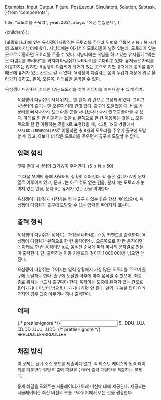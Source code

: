   Examples,
  Input,
  Output,
  Figure,
  PostLayout,
  Simulators,
  Solution,
  Subtask,
} from "components";

  title: "도토리를 주워라",
  year: 2021,
  stage: "예선 연습문제",
};

  <PostLayout meta={meta}>{children}</PostLayout>
);

\[바람의나라\]에 있는 욕심쟁이 다람쥐는 도토리를 주으러 위험을 무릅쓰고 $N \times N$ 크기의 초보자사냥터에 왔다. 사냥터에는 여기저기 도토리들이 널려 있는데, 도토리가 있는 곳으로 이동하면 도토리를 주울 수 있다. 사냥터에는 게임을 하고 있는 유저들이 "넥슨은 다람쥐를 뿌려라!"를 외치며 다람쥐가 나타나기를 기다리고 있다. 유저들은 자리를 이동하지는 않지만 욕심쟁이 다람쥐가 유저가 있는 곳으로 가면 유저에게 공격을 받기 때문에 유저가 있는 칸으로 갈 수 없다. 욕심쟁이 다람쥐는 몸이 무겁기 때문에 위로 올라가지 못하고, 왼쪽, 오른쪽, 아래로만 움직일 수 있다.

욕심쟁이 다람쥐가 최대한 많은 도토리를 챙겨 사냥터를 빠져나갈 수 있게 하자.

<Figure src="/2020/dotori1.png" caption="&lt;그림 1&gt; 사냥터 모습의 예시" />

욕심쟁이 다람쥐의 시작 위치는 맨 왼쪽 위 칸으로 고정되어 있다. 그리고 사냥터의 출구는 맨 오른쪽 아래 칸에 있다. 출구에 도달했을 때, 바로 사냥터를 빠져나가지 않고 다른 곳을 다녀왔다가 다시 출구로 돌아올 수 있다. 아래로 한 칸 이동하는 것을 `D`, 왼쪽으로 한 칸 이동하는 것을 `L`, 오른쪽으로 한 칸 이동하는 것을 `R`로 표현했을 때, \<그림 1>의 상황에서 `RRRLDDLLRRRRDDLLRR`로 이동하면 총 8개의 도토리를 주우며 출구에 도달할 수 있고, 이보다 더 많은 도토리를 주우면서 출구에 도달할 수 없다.

## 입력 형식

첫째 줄에 사냥터의 크기 $N$이 주어진다. ($5 \le N \le 50$)

그 다음 $N$ 개의 줄에 사냥터의 상황이 주어진다. 각 줄은 길이가 $N$인 문자열로 이루어져 있고, 문자 `.`는 아무 것도 없는 칸을, 문자 `D`는 도토리가 놓여져 있는 칸을, 문자 `U`는 유저가 있는 칸을 의미한다.

욕심쟁이 다람쥐가 시작하는 칸과 출구가 있는 칸은 항상 비어있으며, 욕심쟁이 다람쥐가 출구에 도달할 수 없는 입력은 주어지지 않는다.

## 출력 형식

욕심쟁이 다람쥐가 움직이는 과정을 나타내는 이동 커맨드를 출력한다. 욕심쟁이 다람쥐가 왼쪽으로 한 칸 움직이면 `L`, 오른쪽으로 한 칸 움직이면 `R`, 아래로 한 칸 움직이면 `D`로, 움직인 순서에 따라 하나의 문자열로 만들어 출력한다. 단, 출력하는 이동 커맨드의 길이가 $1\,000\,000$을 넘으면 안 된다.

욕심쟁이 다람쥐는 주어지는 입력 상황에서 가장 많은 도토리를 주우며 출구에 도달해야 한다. 출구에 도달한 이후에 마저 움직일 수 있으며, 최종 종료 위치는 반드시 출구여야 한다. 움직이는 도중에 유저가 있는 칸으로 들어가거나 사냥터 밖으로 나가거나 하면 안 된다. 만약, 가능한 답이 여러 가지인 경우 그중 아무거나 하나 출력한다.

## 예제

<Examples>
  {/* prettier-ignore */}
  <Input>
5
..DDU
.U.U.
DD.DD
.UUU.
.UDD.
  </Input>
  {/* prettier-ignore */}
  <Output>
RRRLDDLLRRRRDDLLRR
  </Output>
</Examples>

## 채점 방식

이 문제는 풀이 소스 코드를 제출하지 않고, 각 테스트 케이스의 입력 데이터를 다운받아 알맞은 출력 파일을 만들어 출력 파일만을 제출하는 문제다.

문제 해결을 도와주는 시뮬레이터가 아래 미션에 대해 제공된다. 제공되는 시뮬레이터는 최신 버전의 크롬 브라우저에서 여는 것을 권장한다.

<Simulators
  urlPrefix="http://nypc2021.s3-website.ap-northeast-2.amazonaws.com/dotori-5e9e7542/"
  count={10}
/>
